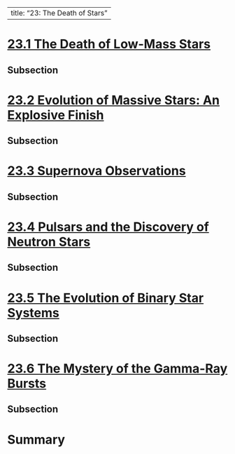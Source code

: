 
---
title: "23: The Death of Stars"
---


# [23.1 The Death of Low-Mass Stars](https://openstax.org/books/astronomy-2e/pages/23-1-the-death-of-low-mass-stars)

## Subsection 

# [23.2 Evolution of Massive Stars: An Explosive Finish](https://openstax.org/books/astronomy-2e/pages/23-2-evolution-of-massive-stars-an-explosive-finish)

## Subsection 

# [23.3 Supernova Observations](https://openstax.org/books/astronomy-2e/pages/23-3-supernova-observations)

## Subsection 

# [23.4 Pulsars and the Discovery of Neutron Stars](https://openstax.org/books/astronomy-2e/pages/23-4-pulsars-and-the-discovery-of-neutron-stars)

## Subsection 

# [23.5 The Evolution of Binary Star Systems](https://openstax.org/books/astronomy-2e/pages/23-5-the-evolution-of-binary-star-systems)

## Subsection 

# [23.6 The Mystery of the Gamma-Ray Bursts](https://openstax.org/books/astronomy-2e/pages/23-6-the-mystery-of-the-gamma-ray-bursts)

## Subsection 

# Summary

